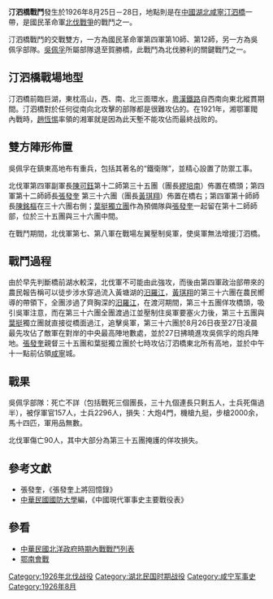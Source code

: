 {{No footnotes|time=2015-10-22T06:12:24+00:00}}
{{Otheruses|汀泗橋戰鬥 (湘鄂戰爭)|subject=國民革命軍北伐時期的汀泗橋戰鬥|other=湘鄂戰爭部分的汀泗橋戰鬥}}
{{Infobox Military Conflict|
campaign=|
partof= [[國民革命軍北伐|國民革命軍北伐]][[鄂南會戰|鄂南會戰]]|
image=|
caption=|
conflict=汀泗橋戰鬥|
date=1926年8月25日－28日|
place={{CHN-1912}}[[湖北|湖北]][[咸寧|咸寧]][[汀泗橋|汀泗橋]]|
result=北伐軍獲勝|
combatant1= {{flagicon|ROC|army}} 國民革命軍第四軍、7軍、8軍
第十師、第十二師|
combatant2=吳佩孚部隊| 
commander1=[[陳可鈺|陳可鈺]]、[[陳銘樞|陳銘樞]]、[[張發奎|張發奎]] |
commander2=[[宋大霈|宋大霈]]、[[董政國|董政國]]、[[王夢弼|王夢弼]]|
strength1=|
strength2= 20,000＋人|
casualties1=傷亡280|
casualties2=傷亡數百，被俘2,400|
}}
'''汀泗橋戰鬥'''發生於1926年8月25日－28日，地點則是在[[中國|中國]][[湖北|湖北]][[咸寧|咸寧]][[汀泗橋|汀泗橋]]一帶，是國民革命軍[[北伐戰爭|北伐戰爭]]的戰鬥之一。

汀泗橋戰鬥的交戰雙方，一方為國民革命軍第四軍第10師、第12師，另一方為吳佩孚部隊。[[吳佩孚|吳佩孚]]所屬部隊退至賀勝橋，此戰鬥為北伐勝利的關鍵戰鬥之一。

==汀泗橋戰場地型==

汀泗橋前臨巨湖，東枕高山，西、南、北三面環水，[[粵漢鐵路|粵漢鐵路]]自西南向東北縱貫期間。汀泗橋對於任何從南向北攻擊的部隊都是很難攻佔的。在1921年，湘鄂軍閥內戰時，[[趙恆惕|趙恆惕]]率領的湘軍就是因為此天塹不能攻佔而最終战败的。

==雙方陣形佈置==

吳佩孚在鎮東高地布有重兵，包括其著名的“鐵衛隊”，並精心設置了防禦工事。

北伐軍第四軍副軍長[[陳可鈺|陳可鈺]]第十二師第三十五團（團長[[繆培南|繆培南]]）佈置在橋頭；第四軍第十二師師長[[張發奎|張發奎]] 第三十六團（團長[[黃琪翔|黃琪翔]]）佈置在橋右；第四軍第十師師長[[陳銘樞|陳銘樞]]在三十六團右側；[[葉挺獨立團|葉挺獨立團]]作為預備隊與[[張發奎|張發奎]]一起留在第十二師師部，位於三十五團與三十六團中間。

在戰鬥期間，北伐軍第七、第八軍在戰場左翼壓制吳軍，使吳軍無法增援汀泗橋。

==戰鬥過程==
由於早先判斷橋前湖水較深，北伐軍不可能由此強攻，而後由第四軍政治部帶來的農民報告稱可以徒步涉水穿過流入黃塘湖的[[汨羅江|汨羅江]]，[[黃琪翔|黃琪翔]]的第三十六團在農民嚮導的帶領下，全團涉過了齊胸深的[[汨羅江|汨羅江]]，在渡河期間，第三十五團佯攻橋頭，吸引吳軍注意，而在第三十六團全團渡過江並壓制住吳軍要塞火力後，第三十五團與[[葉挺|葉挺]]獨立團就直接從橋面過江，追擊吳軍，第三十六團於8月26日夜至27日凌晨最先攻佔了敵軍在對岸的中央最高陣地數處，並於27日拂曉進攻吳佩孚的炮兵陣地。[[張發奎|張發奎]]親督三十五團和葉挺獨立團於七時攻佔汀泗橋東北所有高地，並於中午十一點前佔領[[咸寧|咸寧]]城。

==戰果==

吳佩孚部隊：死亡不詳（包括戰死三個團長，三十九個連長只剩五人，士兵死傷過半），被俘軍官157人，士兵2296人，損失：大炮4門，機槍九挺，步槍2000余，馬十四匹，軍用品無數。

北伐軍傷亡90人，其中大部分為第三十五團掩護的佯攻損失。

==參考文獻==
*張發奎，《張發奎上將回憶錄》
*[[中華民國|中華民國]][[國防大學_(臺灣)|國防大學]]編，《中國現代軍事史主要戰役表》

==參看==
*[[中華民國北洋政府時期內戰戰鬥列表|中華民國北洋政府時期內戰戰鬥列表]]
*[[鄂南會戰|鄂南會戰]]
[[Category:1926年北伐战役|Category:1926年北伐战役]]
[[Category:湖北民国时期战役|Category:湖北民国时期战役]]
[[Category:咸宁军事史|Category:咸宁军事史]]
[[Category:1926年8月|Category:1926年8月]]